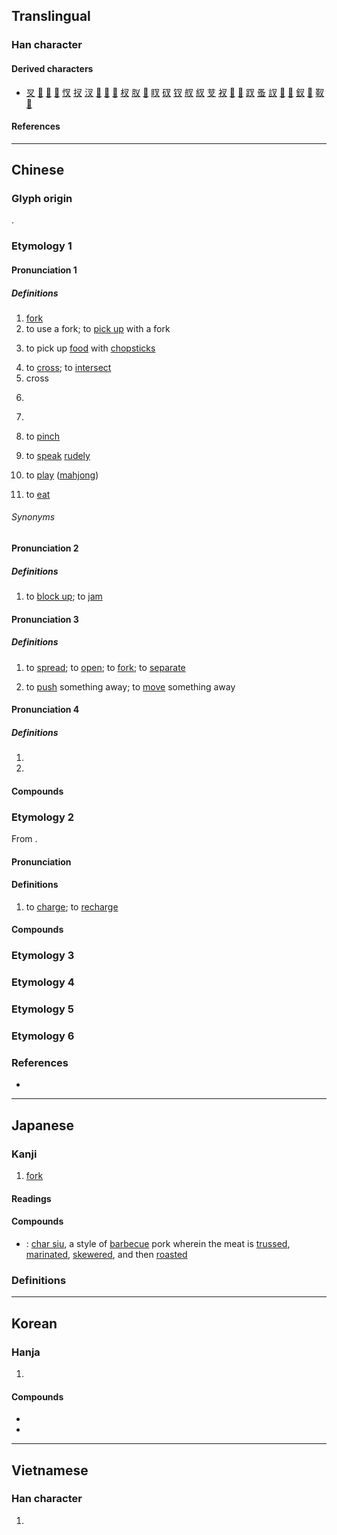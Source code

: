 {{character info}}
==Translingual==

===Han character===
{{Han char|rn=29|rad=又|as=01|sn=3|four=17400|canj=EI,XEI|ids=⿴又丶}}

====Derived characters====
* [[㕚]] [[𨙳]] [[𭃆]] [[𭃇]] [[㣾]] [[扠]] [[汊]] [[𡰫]] [[𤜫]] [[𫩗]] [[杈]] [[肞]] [[𥘓]] [[䀑]] [[䂘]] [[钗]] [[䑡]] [[紁]] [[芆]] [[衩]] [[𥫢]] [[𦔹]] [[䟕]] [[蚤]] [[訍]] [[𧢷]] [[𪝃]] [[釵]] [[𮣸]] [[靫]] [[𫘅]]

====References====
{{Han ref|kx=0165.010|dkj=03116|dj=0374.150|hdz=10390.020|uh=53C9}}

----

==Chinese==

===Glyph origin===
{{Han etym}}
{{Han compound|又|丶|ls=ic}}.

===Etymology 1===
{{zh-forms|alt=义}}

====Pronunciation 1====
{{zh-pron
|m=chā,er=y
|m_note=erhua - noun
|m-s=ca1
|c=caa1
|g=ca1
|h=pfs=chhâ
|j=ca1
|md=
|mn=xm,qz,tw:chhe/zz:chhee/chha
|mn_note=chhe/chhee - vernacular; chha - literary (used in Quanzhou for “cross”, not usually used elsewhere)
|mn-t=cê1
|w=1tsho
|x=ca1
|mc=y
|oc=y
|ma=Zh-chā.oga
|cat=n,v,c:part
}}

=====Definitions=====
{{zh-hanzi}}

# [[fork]] {{gloss|pronged tool, including the eating utensil}}
# to use a fork; to [[pick up]] with a fork
# {{lb|zh|Wu}} to pick up [[food]] with [[chopstick]]s
# to [[cross]]; to [[intersect]]
# cross
#: {{zh-x|錯 的 答案 打 叉。|Put a '''cross''' for the wrong answer.}}
# {{n-g|Phonetic reading of {{zh-l|×}} when used to replace offensive characters.}}
#: {{zh-x|傻 ×|stupid [[屄#Chinese|'''[censored]''']]|tr=shǎ '''chā'''}}
# {{lb|zh|chiefly|Cantonese|euphemistic}} {{n-g|A generic intensifier which can be substituted for any profane intensifier.}}
#: {{zh-x|冇 叉 用|'''bleeping''' useless|C}}
# {{lb|zh|Xiamen|Zhangzhou|Taiwanese Hokkien}} to [[pinch]]
# {{lb|zh|Xiamen|Zhangzhou|Taiwanese Hokkien}} to [[speak]] [[rude]]ly
# {{lb|zh|Wu}} to [[play]] ([[mahjong]])
# {{lb|zh|Xiang|of ducks and geese}} to [[eat]]

======Synonyms======
{{zh-dial}}
{{zh-dial|叉子}}

====Pronunciation 2====
{{zh-pron
|m=chá,chā,1nb=standard in Mainland,1nc=variant in Taiwan,2nb=standard in Taiwan
|ma=y
|cat=v
}}

=====Definitions=====
{{zh-hanzi}}

# {{lb|zh|Northeastern Mandarin}} to [[block up]]; to [[jam]]

====Pronunciation 3====
{{zh-pron
|m=chǎ,chā,1nb=standard in Mainland,1nc=variant in Taiwan,2nb=standard in Taiwan
|c=caa1
|j=ca2
|w=1tsho
|cat=v
}}

=====Definitions=====
{{zh-hanzi}}

# to [[spread]]; to [[open]]; to [[fork]]; to [[separate]]
# {{lb|zh|Wu}} to [[push]] something away; to [[move]] something away

====Pronunciation 4====
{{zh-pron
|m=chà,er=y
|c=caa3
|ma=y
|cat=n
}}

=====Definitions=====
{{zh-hanzi}}

# {{zh-alt-form|杈|tr=chà|fork of a branch}}
# {{zh-alt-form|岔|diverge, branch off; fork in the road}}

====Compounds====
{{zh-der|魚叉|叉股子話|交叉口|交叉點|惡叉白賴|叉路貨|叉燒|仰剌叉|交叉感染|叉灰泥|叉麻雀|刀叉|叉劈|叉車|三叉神經|叉魚|叉子|三叉路|三叉口|叉口|劈叉|式叉摩那|叉門|叉色|叉牙|吒叉|四仰八叉|叉嘴|叉燒包|丫叉|交叉線|夜叉星|夜叉婆|夜叉|叉手吟|叉腰|叉角羚|仰八叉|交叉|叉竿|叉爬子|叉棍|叉手|搗叉子|扛叉的|打叉|沒叉路|母夜叉|攩叉|藥叉|腳叉|音叉|羅叉|背叉|魔王夜叉|褲叉兒|钂叉|鋼叉|笑面夜叉|飛叉|立體交叉|肥叉|叉燒酥|瘦叉}}

===Etymology 2===
{{zh-forms}}
From {{bor|yue|en|charge}}.

====Pronunciation====
{{zh-pron
|c=caa1
|dial=n
|cat=v
}}

====Definitions====
{{zh-hanzi}}

# {{lb|zh|Cantonese}} to [[charge]]; to [[recharge]]
#: {{zh-x|幫 我 拎 個 手機 去 叉 吖。|Take my cellphone to '''recharge''' it for me.|C}}

====Compounds====
{{zh-der|叉電}}

===Etymology 3===
{{zh-see|衩|ss}}

===Etymology 4===
{{zh-see|扠|ss}}

===Etymology 5===
{{zh-see|杈|ss}}

===Etymology 6===
{{zh-see|汊|ss}}

===References===
* {{R:yue:Hanzi}}

----

==Japanese==

===Kanji===
{{ja-kanji|grade=n|rs=又01}}

# [[fork]]

====Readings====
{{ja-readings
|goon=しゃ
|kanon=さ
|kun=また-
}}

====Compounds====
{{der-top|Compounds}}
* {{ja-r|叉%焼|チャー%シュー}}: [[char siu]], a style of [[barbecue]] pork wherein the meat is [[truss]]ed, [[marinate]]d, [[skewer]]ed, and then [[roast]]ed
{{der-bottom}}

===Definitions===
{{ja-see|股}}

----

==Korean==

===Hanja===
{{ko-hanja|갈래|차}}

# {{hanja form of|차|to [[cross]]; to [[intersect]]}}

====Compounds====
* {{ko-l|교차|[[crossing]]; [[intersecting]]|交叉}}
* {{ko-l|교차로|[[crossroad]]|交叉路}}

----

==Vietnamese==

===Han character===
{{vi-readings|rs=又01|reading=xoa}}

# {{rfdef|vi|sort=又01}}
